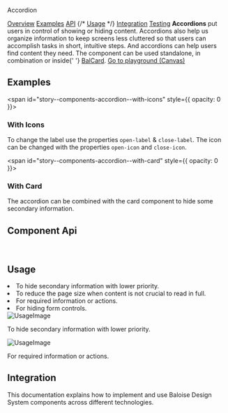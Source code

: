 
<bal-doc-banner id="story--components-accordion--basic" status="rebranded,css">Accordion</bal-doc-banner>

<bal-doc-tabs>
  <a href="#story--components-accordion--basic">Overview</a>
  <a href="#examples">Examples</a>
  <a href="#component-api">API</a>
  {/* <a href="#usage">Usage</a> */}
  <a href="#integration">Integration</a>
  <a href="#testing">Testing</a>
</bal-doc-tabs>

<bal-doc-lead>
  <b>Accordions</b> put users in control of showing or hiding content. Accordions also help us organize information to
  keep screens less cluttered so that users can accomplish tasks in short, intuitive steps. And accordions can help
  users find content they need. The component can be used standalone, in combination or inside{' '}
  <a href="?path=/docs/components-card--basic">BalCard</a>.
</bal-doc-lead>

<Canvas withSource="open">
  <Story id="components-accordion--basic" />
</Canvas>

<bal-doc-app>
  <bal-button-group class="mb-6" position="center">
    <a class="button is-primary" href="?path=/story/components-accordion--basic">
      Go to playground (Canvas)
    </a>
  </bal-button-group>
</bal-doc-app>

## Examples

<span id="story--components-accordion--with-icons" style={{ opacity: 0 }}></span>

### With Icons

To change the label use the properties `open-label` & `close-label`. The icon can be changed with the properties `open-icon` and `close-icon`.

<Canvas>
  <Story id="components-accordion--with-icons" />
</Canvas>

<span id="story--components-accordion--with-card" style={{ opacity: 0 }}></span>

### With Card

The accordion can be combined with the card component to hide some secondary information.

<Canvas>
  <Story id="components-accordion--with-card" />
</Canvas>

## Component Api

<Description markdown={readme} />

<br />

## Usage

<bal-doc-usage>
  <bal-doc-usage-item theme="do">
    <li>To hide secondary information with lower priority.</li>
    <li>To reduce the page size when content is not crucial to read in full.</li>
  </bal-doc-usage-item>
  <bal-doc-usage-item theme="dont">
    <li>For required information or actions.</li>
    <li>For hiding form controls.</li>
  </bal-doc-usage-item>
</bal-doc-usage>


<bal-doc-usage>
  <bal-doc-usage-item image theme="do">
    <img src={UsageImage} alt="UsageImage" />
    <p>To hide secondary information with lower priority.</p>
  </bal-doc-usage-item>
  <bal-doc-usage-item image theme="dont">
    <img src={UsageImage} alt="UsageImage" />
    <p>For required information or actions.</p>
  </bal-doc-usage-item>
</bal-doc-usage>

## Integration

This documentation explains how to implement and use Baloise Design System components across different technologies.

<bal-doc-link-list>
  <a href="?path=/docs/getting-started-html5-overview--page">
    <bal-doc-link-list-item template="html5"></bal-doc-link-list-item>
  </a>
  <a href="?path=/docs/getting-started-vue-overview--page">
    <bal-doc-link-list-item template="vue"></bal-doc-link-list-item>
  </a>
  <a href="?path=/docs/getting-started-angular-overview--page">
    <bal-doc-link-list-item template="angular"></bal-doc-link-list-item>
  </a>
  <a href="?path=/docs/getting-started-react-overview--page">
    <bal-doc-link-list-item template="react"></bal-doc-link-list-item>
  </a>
</bal-doc-link-list>


<Description markdown={testing} />

<bal-doc-github link="/components/bal-accordion/stories/bal-accordion.docs.mdx"></bal-doc-github>
